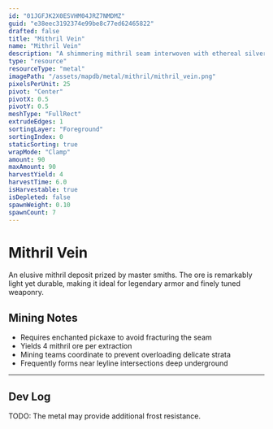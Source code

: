 ```yaml
---
id: "01JGFJK2X0ESVHM04JRZ7NMDMZ"
guid: "e38eec3192374e99be8c77ed62465822"
drafted: false
title: "Mithril Vein"
name: "Mithril Vein"
description: "A shimmering mithril seam interwoven with ethereal silver-blue threads"
type: "resource"
resourceType: "metal"
imagePath: "/assets/mapdb/metal/mithril/mithril_vein.png"
pixelsPerUnit: 25
pivot: "Center"
pivotX: 0.5
pivotY: 0.5
meshType: "FullRect"
extrudeEdges: 1
sortingLayer: "Foreground"
sortingIndex: 0
staticSorting: true
wrapMode: "Clamp"
amount: 90
maxAmount: 90
harvestYield: 4
harvestTime: 6.0
isHarvestable: true
isDepleted: false
spawnWeight: 0.10
spawnCount: 7
---
```



# Mithril Vein

An elusive mithril deposit prized by master smiths.
The ore is remarkably light yet durable, making it ideal for legendary armor and finely tuned weaponry.

<MapDBPanel data={frontmatter} />

<Adsense />

## Mining Notes
- Requires enchanted pickaxe to avoid fracturing the seam
- Yields 4 mithril ore per extraction
- Mining teams coordinate to prevent overloading delicate strata
- Frequently forms near leyline intersections deep underground


---

## Dev Log

TODO: The metal may provide additional frost resistance.
